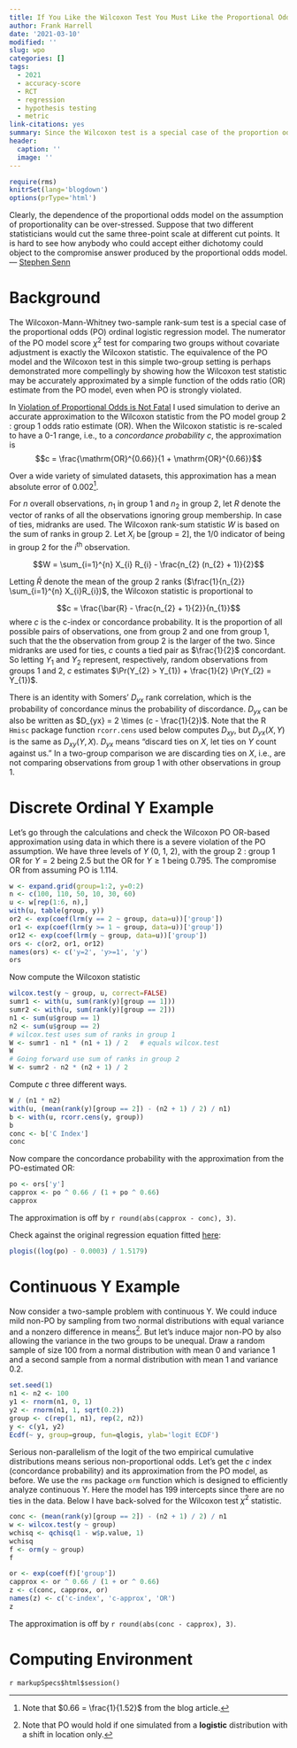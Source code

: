 ```yaml
---
title: If You Like the Wilcoxon Test You Must Like the Proportional Odds Model
author: Frank Harrell
date: '2021-03-10'
modified: ''
slug: wpo
categories: []
tags:
  - 2021
  - accuracy-score
  - RCT
  - regression
  - hypothesis testing
  - metric
link-citations: yes
summary: Since the Wilcoxon test is a special case of the proportion odds (PO) model, if one likes the Wilcoxon test, one must like the PO model.  This is made more convincing by showing examples of how one may accurately compute the Wilcoxon statistic from the PO model's odds ratio.
header:
  caption: ''
  image: ''
---
```


```r
require(rms)
knitrSet(lang='blogdown')
options(prType='html')
```

<p class="rquote">Clearly, the dependence of the proportional odds model on the assumption of proportionality can be over-stressed.  Suppose that two different statisticians would cut the same three-point scale at different cut points. It is hard to see how anybody who could accept either dichotomy could object to the compromise answer produced by the proportional odds model. — <a href="https://onlinelibrary.wiley.com/doi/abs/10.1002/sim.3603">Stephen Senn</a>
</p>

# Background 

The Wilcoxon-Mann-Whitney two-sample rank-sum test is a special case of the proportional odds (PO) ordinal logistic regression model.  The numerator of the PO model score $\chi^2$ test for comparing two groups without covariate adjustment is exactly the Wilcoxon statistic.  The equivalence of the PO model and the Wilcoxon test in this simple two-group setting is perhaps demonstrated more compellingly by showing how the Wilcoxon test statistic may be accurately approximated by a simple function of the odds ratio (OR) estimate from the PO model, even when PO is strongly violated.

In [Violation of Proportional Odds is Not Fatal](https://www.fharrell.com/post/po) I used simulation to derive an accurate approximation to the Wilcoxon statistic from the PO model group 2 : group 1 odds ratio estimate (OR).  When the Wilcoxon statistic is re-scaled to have a 0-1 range, i.e., to a *concordance probability* $c$, the approximation is $$c = \frac{\mathrm{OR}^{0.66}}{1 + \mathrm{OR}^{0.66}}$$

Over a wide variety of simulated datasets, this approximation has a mean absolute error of 0.002^[Note that $0.66 = \frac{1}{1.52}$ from the blog article.].

For $n$ overall observations, $n_1$ in group 1 and $n_2$ in group 2, let $R$ denote the vector of ranks of all the observations ignoring group membership.  In case of ties, midranks are used.
The Wilcoxon rank-sum statistic $W$ is based on the sum of ranks in group 2.  Let $X_{i}$ be [group = 2], the 1/0 indicator of being in group 2 for the $i^{\mathrm{th}}$ observation.

$$W = \sum_{i=1}^{n} X_{i} R_{i} - \frac{n_{2} (n_{2} + 1)}{2}$$

Letting $\bar{R}$ denote the mean of the group 2 ranks ($\frac{1}{n_{2}} \sum_{i=1}^{n} X_{i}R_{i})$, the Wilcoxon statistic is proportional to

$$c = \frac{\bar{R} - \frac{n_{2} + 1}{2}}{n_{1}}$$
where $c$ is the c-index or concordance probability.  It is the proportion of all possible pairs of observations, one from group 2 and one from group 1, such that the the observation from group 2 is the larger of the two.  Since midranks are used for ties, $c$ counts a tied pair as $\frac{1}{2}$ concordant.  So letting $Y_{1}$ and $Y_{2}$ represent, respectively, random observations from groups 1 and 2, $c$ estimates $\Pr(Y_{2} > Y_{1}) + \frac{1}{2} \Pr(Y_{2} = Y_{1})$. 

There is an identity with Somers' $D_{yx}$ rank correlation, which is the probability of concordance minus the probability of discordance.  $D_{yx}$ can be also be written as $D_{yx} = 2 \times (c - \frac{1}{2})$.  Note that the R `Hmisc` package function `rcorr.cens` used below computes $D_{xy}$, but $D_{yx}(X, Y)$ is the same as $D_{xy}(Y, X)$.  $D_{yx}$ means "discard ties on $X$, let ties on $Y$ count against us."  In a two-group comparison we are discarding ties on $X$, i.e., are not comparing observations from group 1 with other observations in group 1.

# Discrete Ordinal Y Example

Let's go through the calculations and check the Wilcoxon PO OR-based approximation using data in which there is a severe violation of the PO assumption.  We have three levels of $Y$ (0, 1, 2), with the group 2 : group 1 OR for $Y=2$ being 2.5 but the OR for $Y \geq 1$ being 0.795.  The compromise OR from assuming PO is 1.114.

```r
w <- expand.grid(group=1:2, y=0:2)
n <- c(100, 110, 50, 10, 30, 60)
u <- w[rep(1:6, n),]
with(u, table(group, y))
or2 <- exp(coef(lrm(y == 2 ~ group, data=u))['group'])
or1 <- exp(coef(lrm(y >= 1 ~ group, data=u))['group'])
or12 <- exp(coef(lrm(y ~ group, data=u))['group'])
ors <- c(or2, or1, or12)
names(ors) <- c('y=2', 'y>=1', 'y')
ors
```

Now compute the Wilcoxon statistic

```r
wilcox.test(y ~ group, u, correct=FALSE)
sumr1 <- with(u, sum(rank(y)[group == 1]))
sumr2 <- with(u, sum(rank(y)[group == 2]))
n1 <- sum(u$group == 1)
n2 <- sum(u$group == 2)
# wilcox.test uses sum of ranks in group 1
W <- sumr1 - n1 * (n1 + 1) / 2   # equals wilcox.test
W
# Going forward use sum of ranks in group 2
W <- sumr2 - n2 * (n2 + 1) / 2
```

Compute $c$ three different ways.

```r
W / (n1 * n2)
with(u, (mean(rank(y)[group == 2]) - (n2 + 1) / 2) / n1)
b <- with(u, rcorr.cens(y, group))
b
conc <- b['C Index']
conc
```

Now compare the concordance probability with the approximation from the PO-estimated OR:

```r
po <- ors['y']
capprox <- po ^ 0.66 / (1 + po ^ 0.66)
capprox
```

The approximation is off by `r round(abs(capprox - conc), 3)`.

Check against the original regression equation fitted [here](https://fharrell.com/post/po):

```r
plogis((log(po) - 0.0003) / 1.5179)
```

# Continuous Y Example

Now consider a two-sample problem with continuous Y.  We could induce mild non-PO by sampling from two normal distributions with equal variance and a nonzero difference in means^[Note that PO would hold if one simulated from a **logistic** distribution with a shift in location only.].  But let's induce major non-PO by also allowing the variance in the two groups to be unequal.  Draw a random sample of size 100 from a normal distribution with mean 0 and variance 1 and a second sample from a normal distribution with mean 1 and variance 0.2.

```r
set.seed(1)
n1 <- n2 <- 100
y1 <- rnorm(n1, 0, 1)
y2 <- rnorm(n1, 1, sqrt(0.2))
group <- c(rep(1, n1), rep(2, n2))
y <- c(y1, y2)
Ecdf(~ y, group=group, fun=qlogis, ylab='logit ECDF')
```

Serious non-parallelism of the logit of the two empirical cumulative distributions means serious non-proportional odds.  Let's get the $c$ index (concordance probability) and its approximation from the PO model, as before.  We use the `rms` package `orm` function which is designed to efficiently analyze continuous Y.  Here the model has 199 intercepts since there are no ties in the data.  Below I have back-solved for the Wilcoxon test $\chi^2$ statistic.

```r
conc <- (mean(rank(y)[group == 2]) - (n2 + 1) / 2) / n1
w <- wilcox.test(y ~ group)
wchisq <- qchisq(1 - w$p.value, 1)
wchisq
f <- orm(y ~ group)
f
```

```r
or <- exp(coef(f)['group'])
capprox <- or ^ 0.66 / (1 + or ^ 0.66)
z <- c(conc, capprox, or)
names(z) <- c('c-index', 'c-approx', 'OR')
z
```

The approximation is off by `r round(abs(conc - capprox), 3)`.

# Computing Environment

`r markupSpecs$html$session()`
